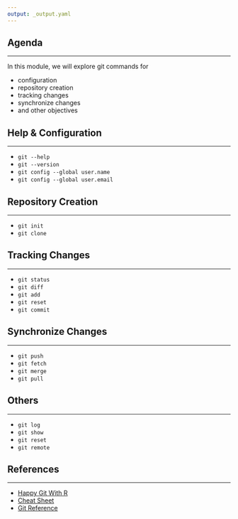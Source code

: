 ```yaml
---
output: _output.yaml
---
```


## {data-background="git_banner.png"}

## Agenda

<hr>

In this module, we will explore git commands for

- configuration
- repository creation
- tracking changes
- synchronize changes
- and other objectives

## Help &  Configuration

<hr>

- `git --help`
- `git --version`
- `git config --global user.name`
- `git config --global user.email`


## Repository Creation

<hr>

- `git init`
- `git clone`

## Tracking Changes

<hr>

- `git status`
- `git diff`
- `git add`
- `git reset`
- `git commit`

## Synchronize Changes

<hr>

- `git push`
- `git fetch`
- `git merge`
- `git pull`

## Others

<hr>

- `git log`
- `git show`
- `git reset`
- `git remote`

## References

<hr>

- <a href="http://happygitwithr.com/" target="_blank">Happy Git With R</a>
- <a
  href="https://services.github.com/on-demand/downloads/github-git-cheat-sheet.pdf"
  target="_blank">Cheat Sheet</a>
- <a href="https://git-scm.com/docs" target="_blank">Git Reference</a>

## {data-background="thankyou.png"}
